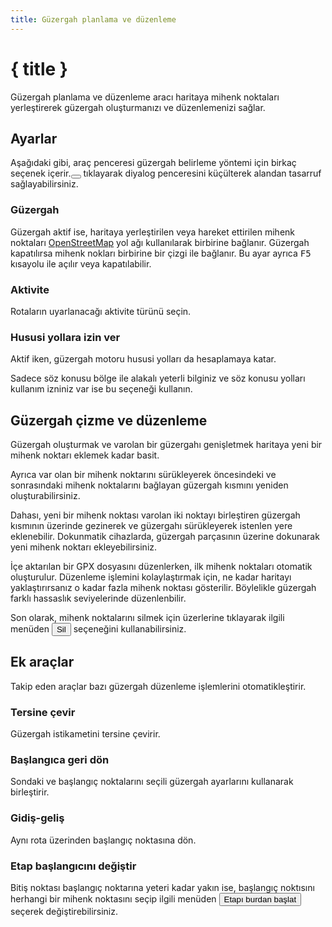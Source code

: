 ```yaml
---
title: Güzergah planlama ve düzenleme
---
```


<script>
</script>

# <Pencil size="24" class="inline-block" style="margin-bottom: 5px" /> { title }

Güzergah planlama ve düzenleme aracı haritaya mihenk noktaları yerleştirerek güzergah oluşturmanızı ve düzenlemenizi sağlar.

## Ayarlar

Aşağıdaki gibi, araç penceresi güzergah belirleme yöntemi için birkaç seçenek içerir.<button><SquareArrowUpLeft size="16" class="inline-block" style="margin-bottom: 2px" /></button> tıklayarak diyalog penceresini küçülterek alandan tasarruf sağlayabilirsiniz.

<div class="flex flex-row justify-center">
    <Routing minimizable={false} class="text-foreground p-3 border rounded-md shadow-lg" />
</div>

### <Route size="16" class="inline-block" style="margin-bottom: 2px" />Güzergah

Güzergah aktif ise, haritaya yerleştirilen veya hareket ettirilen mihenk noktaları <a href="https://www.openstreetmap.org" target="_blank">OpenStreetMap</a> yol ağı kullanılarak birbirine bağlanır.
Güzergah kapatılırsa mihenk nokları birbirine bir çizgi ile bağlanır.
Bu ayar ayrıca <kbd>F5</kbd> kısayolu ile açılır veya kapatılabilir.

### <Bike size="16" class="inline-block" style="margin-bottom: 2px" />Aktivite

Rotaların uyarlanacağı aktivite türünü seçin.

### <TriangleAlert size="16" class="inline-block" style="margin-bottom: 2px" />Hususi yollara izin ver

Aktif iken, güzergah motoru hususi yolları da hesaplamaya katar.

<DocsNote type="warning">

Sadece söz konusu bölge ile alakalı yeterli bilginiz ve söz konusu yolları kullanım izniniz var ise bu seçeneği kullanın.

</DocsNote>

## Güzergah çizme ve düzenleme

Güzergah oluşturmak ve varolan bir güzergahı genişletmek haritaya yeni bir mihenk noktarı eklemek kadar basit.

Ayrıca var olan bir mihenk noktarını sürükleyerek öncesindeki ve sonrasındaki mihenk noktalarını bağlayan güzergah kısmını yeniden oluşturabilirsiniz.

Dahası, yeni bir mihenk noktası varolan iki noktayı birleştiren güzergah kısmının üzerinde gezinerek ve güzergahı sürükleyerek istenlen yere eklenebilir.
Dokunmatik cihazlarda, güzergah parçasının üzerine dokunarak yeni mihenk noktarı ekleyebilirsiniz.

<DocsNote>

İçe aktarılan bir GPX dosyasını düzenlerken, ilk mihenk noktaları otomatik oluşturulur.
Düzenleme işlemini kolaylaştırmak için, ne kadar haritayı yaklaştırırsanız o kadar fazla mihenk noktası gösterilir.
Böylelikle güzergah farklı hassaslık seviyelerinde düzenlenbilir.

</DocsNote>

Son olarak, mihenk noktalarını silmek için üzerlerine tıklayarak ilgili menüden <button><Trash2 size="16" class="inline-block" style="margin-bottom: 4px" />Sil</button> seçeneğini kullanabilirsiniz.

<DocsImage src="tools/routing" alt="Mihenk noktaları güzergahı kolayca düzenlemenizi sağlar." />

## Ek araçlar

Takip eden araçlar bazı güzergah düzenleme işlemlerini otomatikleştirir.

### <ArrowRightLeft size="16" class="inline-block" style="margin-bottom: 2px" />Tersine çevir

Güzergah istikametini tersine çevirir.

### <Home size="16" class="inline-block" style="margin-bottom: 2px" />Başlangıca geri dön

Sondaki ve başlangıç noktalarını seçili güzergah ayarlarını kullanarak birleştirir.

### <Repeat size="16" class="inline-block" style="margin-bottom: 2px" />Gidiş-geliş

Aynı rota üzerinden başlangıç noktasına dön.

### <CirclePlay size="16" class="inline-block" style="margin-bottom: 2px" />Etap başlangıcını değiştir

Bitiş noktası başlangıç noktarına yeteri kadar yakın ise, başlangıç noktısını herhangi bir mihenk noktasını seçip ilgili menüden <button><CirclePlay size="16" class="inline-block" style="margin-bottom: 2px" />Etapı burdan başlat</button> seçerek değiştirebilirsiniz.
